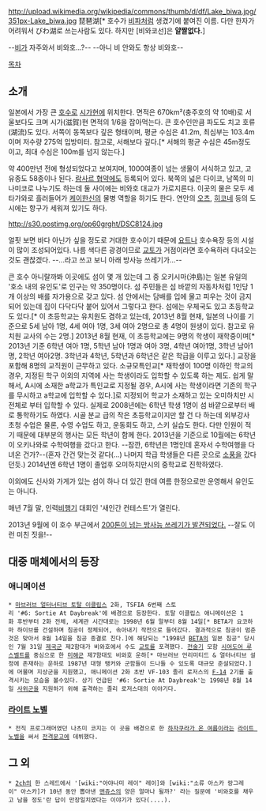 http://upload.wikimedia.org/wikipedia/commons/thumb/d/df/Lake_biwa.jpg/351px-Lake_biwa.jpg
琵琶湖[* 호수가 [[비파]]처럼 생겼기에 붙여진 이름. 다만 한자가 어려워서 びわ湖로 쓰는사람도 있다. 하지만 [비와코선]은 '''얄짤없다.''']

--[[비]]가 자주와서 비와호...?-- --아니 비 안와도 항상 비와호--

[[목차]]

== 소개 ==
일본에서 가장 큰 [[호수]]로 [[시가]]현에 위치한다. 면적은 670km²(충주호의 약 10배)로 서울보다도 크며 시가(滋賀)현 면적의 1/6을 잡아먹는다. 큰 호수인만큼 파도도 치고 호류(湖流)도 있다. 서쪽이 동쪽보다 깊은 형태이며, 평균 수심은 41.2m, 최심부는 103.4m이며 저수량 275억 입방미터. 참고로, 서해보다 깊다.[* 서해의 평균 수심은 45m정도이고, 최대 수심은 100m를 넘지 않는다.]

약 400만년 전에 형성되었다고 보여지며, 1000여종이 넘는 생물이 서식하고 있고, 고유종도 58종이나 된다. [[람사르 협약]]에도 등록되어 있다. 북쪽의 넓은 다이코, 남쪽의 미나미코로 나누기도 하는데 둘 사이에는 비와호 대교가 가로지른다. 이곳의 물은 모두 세타가와로 흘러들어가 [[케이한신]]의 물병 역할을 하기도 한다. 연안의 [[오츠]], [[히코네]] 등의 도시에는 항구가 세워져 있기도 하다.

http://s30.postimg.org/op60grght/DSC8124.jpg

얼핏 보면 바다 아닌가 싶을 정도로 거대한 호수이기 때문에 [[요트]]나 호수욕장 등의 시설이 많이 조성되어있다. 나름 색다른 광경이므로 [[교토]]가 거점이라면 호수욕하러 다녀오는 것도 괜찮겠다. --...라고 쓰고 보니 아래 방사능 쓰레기가...--

큰 호수 아니랄까봐 이곳에도 섬이 몇 개 있는데 그 중 오키시마(沖島)는 일본 유일의 '호소 내의 유인도'로 인구는 약 350명이다. 섬 주민들은 섬 바깥의 자동차처럼 1인당 1개 이상의 배를 자가용으로 갖고 있다. 섬 안에서는 담배를 입에 물고 피우는 것이 금지되어 있는데 집이 다닥다닥 붙어 있어서 그렇다고 한다. 섬에는 우체국도 있고 초등학교도 있다.[* 이 초등학교는 유치원도 겸하고 있는데, 2013년 8월 현재, 일본의 나이를 기준으로 5세 남아 1명, 4세 여아 1명, 3세 여아 2명으로 총 4명이 원생이 있다. 참고로 유치원 교사의 수는 2명.] 2013년 8월 현재, 이 초등학교에는 9명의 학생이 재학중이며[* 2013년 기준 6학년 여아 1명, 5학년 남아 1명과 여아 3명, 4학년 여아1명, 3학년 남아1명, 2학년 여아2명. 3학년과 4학년, 5학년과 6학년은 같은 학급을 이루고 있다.] 교장을 포함해 8명의 교직원이 근무하고 있다. 소규모특인교[* 재학생이 100명 이하인 학교의 경우, 지정된 학구 이외의 지역에 사는 학생이라도 입학할 수 있도록 하는 제도. 쉽게 말해서, A시에 소재한 a학교가 특인교로 지정될 경우, A시에 사는 학생이라면 기존의 학구를 무시하고 a학교에 입학할 수 있다.]로 지정되어 학교가 소재하고 있는 오미하치만 시 전체로 부터 입학할 수 있다. 실제로 2008년에는 6학년 학생 1명이 섬 바깥으로부터 배로 통학하기도 하였다. 시골 분교 급의 작은 초등학교이지만 할 건 다 하는데 외부강사 초청 수업은 물론, 수영 수업도 하고, 운동회도 하고, 스키 실습도 한다. 다만 인원이 적기 때문에 대부분의 행사는 모든 학년이 함께 한다. 2013년을 기준으로 10월에는 6학년이 오키나와로 수학여행을 갔다고 한다. --잠깐, 6학년은 1명인데 혼자서 수학여행을 다녀온 건가?--(혼자 간건 맞는것 같다(...) 나머지 학급 학생들은 다른 곳으로 [[소풍]]을 갔다던듯.) 2014년엔 6학년 1명이 졸업후 오미하치만시의 중학교로 진학하였다. 

이외에도 신사와 가게가 있는 섬이 하나 더 있긴 한데 여름 한정으로만 운영해서 유인도는 아니다.

매년 7월 말, 인력[[비행기]] 대회인 '새인간 컨테스트'가 열린다.

2013년 9월에 이 호수 부근에서 [http://enenews.com/extremely-malicious-hundreds-of-tons-of-radioactive-waste-found-near-japans-biggest-lake-over-500-kilometers-from-fukushima 200톤이 넘는 방사능 쓰레기가 발견되었다.] --잘도 이런 미친 짓을!--

== 대중 매체에서의 등장 ==
=== 애니메이션 ===
 * [[마브러브 얼터너티브 토탈 이클립스]] 2화, TSFIA 6번째 스토리 '#6: Sortie At Daybreak'에 배경으로 등장한다. 토탈 이클립스 애니메이션은 1화 후반부터 2화 전체, 세계관 시간대로는 1998년 6월 말부터 8월 14일[* BETA가 요코하마 하이브를 건설하며 침공이 정체되어, 솎아내기 작전으로 들어갔다. 결과적으로 침공이 멈춘것은 맞아서 8월 14일을 침공 종결로 친다.]에 해당되는 "1998년 [[BETA]]의 일본 침공" 당시인 7월 31일 [[제국군(마브러브)|제국군]] 제2함대가 비와호에서 수도 [[교토]]를 포격했다. [[전술기(마브러브 시리즈)|전술기]] 모함 [[시어도어 루스벨트]]를 중심으로 한 [[미국(마브러브 시리즈)|미해군]] 제7함대도 비와호 운하[* 마브러브 언리미티드 & 얼터너티브 설정에 존재하는 운하로 1987년 대형 탱커와 군함들이 드나들 수 있도록 대규모 준설되었다.]에 머물며 지상군을 지원했고, 애니메이션 2화 초반 VF-103 졸리 로저스의 [[F-14]] 2기를 출격시키는 모습을 볼수있다. 상기 언급된 '#6: Sortie At Daybreak'는 1998년 8월 14일 [[사위군]]을 지원하기 위해 출격하는 졸리 로저스대의 이야기다.

=== [[라이트 노벨]] ===
 * 전직 프로그래머였던 나츠미 코지는 이 곳을 배경으로 한 [[하자쿠라가 온 여름]]이라는 [[라이트 노벨]]을 써서 [[전격문고]]에 데뷔했다.

== 그 외 ==
 * [[2ch]]의 한 스레드에서 '[wiki:"아야나미 레이" 레이]와 [wiki:"소류 아스카 랑그레이" 아스카]가 10년 동안 뽑아낸 [[정액|맨쥬스]]의 양은 얼마나 될까?' 라는 질문에 '비와호를 채우고 남을 정도'란 답이 만장일치였다는 이야기가 있다(....).
